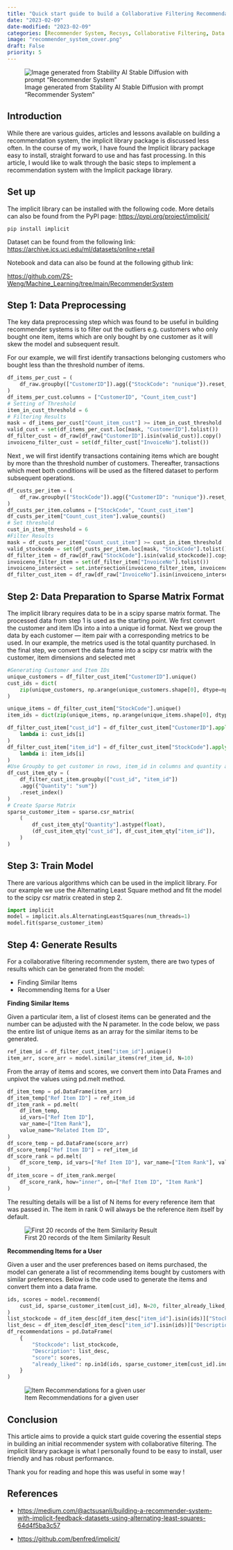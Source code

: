 ```yaml
---
title: "Quick start guide to build a Collaborative Filtering Recommendation System with implicit library in 4 steps"
date: "2023-02-09"
date-modified: "2023-02-09"
categories: [Recommender System, Recsys, Collaborative Filtering, Data Science]
image: "recommender_system_cover.png"
draft: False
priority: 5
---
```


![Image generated from Stability AI Stable Diffusion with prompt “Recommender System”](recommender_system_cover.png)

## Introduction

While there are various guides, articles and lessons available on building a recommendation system, the implicit library package is discussed less often. In the course of my work, I have found the Implicit library package easy to install, straight forward to use and has fast processing. In this article, I would like to walk through the basic steps to implement a recommendation system with the Implicit package library.

## Set up

The implicit library can be installed with the following code. More details can also be found from the PyPI page: <https://pypi.org/project/implicit/>

`pip install implicit`

Dataset can be found from the following link: <https://archive.ics.uci.edu/ml/datasets/online+retail>

Notebook and data can also be found at the following github link:

<https://github.com/ZS-Weng/Machine_Learning/tree/main/RecommenderSystem>

## Step 1: Data Preprocessing

The key data preprocessing step which was found to be useful in building recommender systems is to filter out the outliers e.g. customers who only bought one item, items which are only bought by one customer as it will skew the model and subsequent result.

For our example, we will first identify transactions belonging customers who bought less than the threshold number of items.

```python
df_items_per_cust = (
    df_raw.groupby(["CustomerID"]).agg({"StockCode": "nunique"}).reset_index()
)
df_items_per_cust.columns = ["CustomerID", "Count_item_cust"]
# Setting of Threshold
item_in_cust_threshold = 6
# Filtering Results
mask = df_items_per_cust["Count_item_cust"] >= item_in_cust_threshold
valid_cust = set(df_items_per_cust.loc[mask, "CustomerID"].tolist())
df_filter_cust = df_raw[df_raw["CustomerID"].isin(valid_cust)].copy()
invoiceno_filter_cust = set(df_filter_cust["InvoiceNo"].tolist())
```

Next , we will first identify transactions containing items which are bought by more than the threshold number of customers. Thereafter, transactions which meet both conditions will be used as the filtered dataset to perform subsequent operations.

```python
df_custs_per_item = (
    df_raw.groupby(["StockCode"]).agg({"CustomerID": "nunique"}).reset_index()
)
df_custs_per_item.columns = ["StockCode", "Count_cust_item"]
df_custs_per_item["Count_cust_item"].value_counts()
# Set threshold
cust_in_item_threshold = 6
#Filter Results
mask = df_custs_per_item["Count_cust_item"] >= cust_in_item_threshold
valid_stockcode = set(df_custs_per_item.loc[mask, "StockCode"].tolist())
df_filter_item = df_raw[df_raw["StockCode"].isin(valid_stockcode)].copy()
invoiceno_filter_item = set(df_filter_item["InvoiceNo"].tolist())
invoiceno_intersect = set.intersection(invoiceno_filter_item, invoiceno_filter_cust)
df_filter_cust_item = df_raw[df_raw["InvoiceNo"].isin(invoiceno_intersect)].copy()
```

## Step 2: Data Preparation to Sparse Matrix Format

The implicit library requires data to be in a scipy sparse matrix format. The processed data from step 1 is used as the starting point. We first convert the customer and item IDs into a into a unique id format. Next we group the data by each customer — item pair with a corresponding metrics to be used. In our example, the metrics used is the total quantity purchased. In the final step, we convert the data frame into a scipy csr matrix with the customer, item dimensions and selected met

```python
#Generating Customer and Item IDs
unique_customers = df_filter_cust_item["CustomerID"].unique()
cust_ids = dict(
    zip(unique_customers, np.arange(unique_customers.shape[0], dtype=np.int32))
)

unique_items = df_filter_cust_item["StockCode"].unique()
item_ids = dict(zip(unique_items, np.arange(unique_items.shape[0], dtype=np.int32)))

df_filter_cust_item["cust_id"] = df_filter_cust_item["CustomerID"].apply(
    lambda i: cust_ids[i]
)
df_filter_cust_item["item_id"] = df_filter_cust_item["StockCode"].apply(
    lambda i: item_ids[i]
)
#Use Groupby to get customer in rows, item_id in columns and quantity as the value
df_cust_item_qty = (
    df_filter_cust_item.groupby(["cust_id", "item_id"])
    .agg({"Quantity": "sum"})
    .reset_index()
)
# Create Sparse Matrix
sparse_customer_item = sparse.csr_matrix(
    (
        df_cust_item_qty["Quantity"].astype(float),
        (df_cust_item_qty["cust_id"], df_cust_item_qty["item_id"]),
    )
)
```
## Step 3: Train Model

There are various algorithms which can be used in the implicit library. For our example we use the Alternating Least Square method and fit the model to the scipy csr matrix created in step 2.

```python
import implicit
model = implicit.als.AlternatingLeastSquares(num_threads=1)
model.fit(sparse_customer_item)
```

## Step 4: Generate Results

For a collaborative filtering recommender system, there are two types of results which can be generated from the model:

* Finding Similar Items
* Recommending Items for a User

**Finding Similar Items**

Given a particular item, a list of closest items can be generated and the number can be adjusted with the N parameter. In the code below, we pass the entire list of unique items as an array for the similar items to be generated.

```python
ref_item_id = df_filter_cust_item["item_id"].unique()
item_arr, score_arr = model.similar_items(ref_item_id, N=10)
```

From the array of items and scores, we convert them into Data Frames and unpivot the values using pd.melt method.

```python
df_item_temp = pd.DataFrame(item_arr)
df_item_temp["Ref Item ID"] = ref_item_id
df_item_rank = pd.melt(
    df_item_temp,
    id_vars=["Ref Item ID"],
    var_name=["Item Rank"],
    value_name="Related Item ID",
)
df_score_temp = pd.DataFrame(score_arr)
df_score_temp["Ref Item ID"] = ref_item_id
df_score_rank = pd.melt(
    df_score_temp, id_vars=["Ref Item ID"], var_name=["Item Rank"], value_name="Score"
)
df_item_score = df_item_rank.merge(
    df_score_rank, how="inner", on=["Ref Item ID", "Item Rank"]
)
```

The resulting details will be a list of N items for every reference item that was passed in. The item in rank 0 will always be the reference item itself by default.

![First 20 records of the Item Similarity Result](first_20_similarity_result.png)

**Recommending Items for a User**

Given a user and the user preferences based on items purchased, the model can generate a list of recommending items bought by customers with similar preferences. Below is the code used to generate the items and convert them into a data frame.

```python
ids, scores = model.recommend(
    cust_id, sparse_customer_item[cust_id], N=20, filter_already_liked_items=False
)
list_stockcode = df_item_desc[df_item_desc["item_id"].isin(ids)]["StockCode"].tolist()
list_desc = df_item_desc[df_item_desc["item_id"].isin(ids)]["Description"].tolist()
df_recommendations = pd.DataFrame(
    {
        "Stockcode": list_stockcode,
        "Description": list_desc,
        "score": scores,
        "already_liked": np.in1d(ids, sparse_customer_item[cust_id].indices),
    }
)
```

![Item Recommendations for a given user](item_recommendations.png)

## Conclusion

This article aims to provide a quick start guide covering the essential steps in building an initial recommender system with collaborative filtering. The implicit library package is what I personally found to be easy to install, user friendly and has robust performance.

Thank you for reading and hope this was useful in some way !

## References

* <https://medium.com/@actsusanli/building-a-recommender-system-with-implicit-feedback-datasets-using-alternating-least-squares-64d4f5ba3c57>

* <https://github.com/benfred/implicit/>